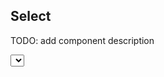 


<Meta title="Components/Select" />

## Select

TODO: add component description

<Canvas>
  <Story name="Default">
    <Select options={[
      {value: 'dhl', title: 'DHL Express'},
      {value: 'std', title: 'Standard Shipping'},
      ]} />
  </Story>
</Canvas>
